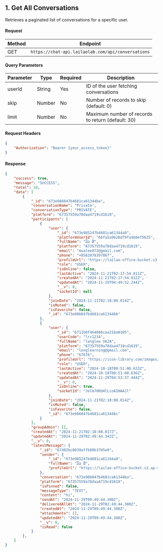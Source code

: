 ## 1. Get All Conversations

Retrieves a paginated list of conversations for a specific user.

#### Request

| Method | Endpoint |
|--------|----------|
| GET    | `https://chat-api.lailaolab.com/api/conversations` |

#### Query Parameters

| Parameter | Type    | Required | Description |
|-----------|---------|----------|-------------|
| userId    | String  | Yes      | ID of the user fetching conversations |
| skip      | Number  | No       | Number of records to skip (default: 0) |
| limit     | Number  | No       | Maximum number of records to return (default: 30) |

#### Request Headers

```json
{
    "Authorization": "Bearer {your_access_token}"
}
```


#### Response

```json
{
    "success": true,
    "message": "SUCCESS",
    "total": 10,
    "data": [
        {
            "_id": "673e986047b4681ca61344ba",
            "conversationName": "Private",
            "conversationType": "PRIVATE",
            "platform": "67357559a78daa4719cd1619",
            "participants": [
                {
                    "user": {
                        "_id": "673e985247b4681ca61344a8",
                        "platformUserId": "66fa5a9b28d79fa4b0ef5625",
                        "fullName": "ມົວ ລີ",
                        "platform": "67357559a78daa4719cd1619",
                        "email": "mualee072@gmail.com",
                        "phone": "+8562078397867",
                        "profileUrl": "https://lailao-office-bucket.s3.ap-southeast-1.amazonaws.com/images/f4b58bcc-6ea4-418d-a246-5adc6a16bd8c.png",
                        "role": "USER",
                        "isOnline": false,
                        "lastActive": "2024-11-21T02:17:54.811Z",
                        "createdAt": "2024-11-21T02:17:54.812Z",
                        "updatedAt": "2024-11-29T04:49:52.244Z",
                        "__v": 0,
                        "socketId": null
                    },
                    "joinDate": "2024-11-21T02:18:08.014Z",
                    "isMuted": false,
                    "isFavorite": false,
                    "_id": "673e986047b4681ca61344bb"
                },
                {
                    "user": {
                        "_id": "6711b0f464886caa21ba0105",
                        "userCode": "lrc1234",
                        "fullName": "lenglee VAJA",
                        "platform": "67357559a78daa4719cd1619",
                        "email": "longlearning@gmail.com",
                        "phone": "67676",
                        "profileUrl": "https://icon-library.com/images/anonymous-avatar-icon/anonymous-avatar-icon-25.jpg",
                        "role": "USER",
                        "lastActive": "2024-10-18T00:51:00.633Z",
                        "createdAt": "2024-10-18T00:51:00.636Z",
                        "updatedAt": "2024-11-29T04:53:37.444Z",
                        "__v": 0,
                        "isOnline": true,
                        "socketId": "Jelm76RUHlLcoAIHAAJl"
                    },
                    "joinDate": "2024-11-21T02:18:08.014Z",
                    "isMuted": false,
                    "isFavorite": false,
                    "_id": "673e986047b4681ca61344bc"
                }
            ],
            "groupAdmin": [],
            "createdAt": "2024-11-21T02:18:08.017Z",
            "updatedAt": "2024-11-29T02:49:44.342Z",
            "__v": 0,
            "latestMessage": {
                "_id": "67492bc8039affb80b3705e0",
                "sender": {
                    "_id": "673e985247b4681ca61344a8",
                    "fullName": "ມົວ ລີ",
                    "profileUrl": "https://lailao-office-bucket.s3.ap-southeast-1.amazonaws.com/images/f4b58bcc-6ea4-418d-a246-5adc6a16bd8c.png"
                },
                "conversation": "673e986047b4681ca61344ba",
                "platform": "67357559a78daa4719cd1619",
                "isPinned": false,
                "messageType": "TEXT",
                "content": "hi",
                "sendAt": "2024-11-29T09:49:44.300Z",
                "deliveredAllAt": "2024-11-29T02:49:44.300Z",
                "createdAt": "2024-11-29T09:49:44.300Z",
                "attachments": [],
                "updatedAt": "2024-11-29T09:49:44.300Z",
                "__v": 0,
                "isRead": false
            }
        },
    ]
}
```

